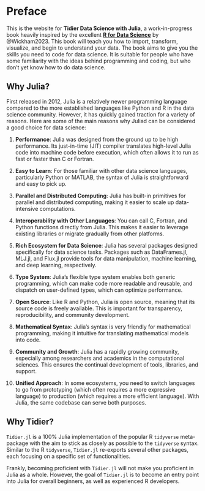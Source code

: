 # Preface {.unnumbered}

This is the website for **Tidier Data Science with Julia**, a work-in-progress book heavily inspired by the excellent **[R for Data Science](https://r4ds.hadley.nz/)** by @Wickham2023. This book will teach you how to import, transform, visualize, and begin to understand your data. The book aims to give you the skills you need to code for data science. It is suitable for people who have some familiarity with the ideas behind programming and coding, but who don’t yet know how to do data science.

## Why Julia?

First released in 2012, Julia is a relatively newer programming language compared to the more established languages like Python and R in the data science community. However, it has quickly gained traction for a variety of reasons. Here are some of the main reasons why Juliad can be considered a good choice for data science:

1. **Performance**: Julia was designed from the ground up to be high performance. Its just-in-time (JIT) compiler translates high-level Julia code into machine code before execution, which often allows it to run as fast or faster than C or Fortran.

2. **Easy to Learn**: For those familiar with other data science languages, particularly Python or MATLAB, the syntax of Julia is straightforward and easy to pick up.

3. **Parallel and Distributed Computing**: Julia has built-in primitives for parallel and distributed computing, making it easier to scale up data-intensive computations.

4. **Interoperability with Other Languages**: You can call C, Fortran, and Python functions directly from Julia. This makes it easier to leverage existing libraries or migrate gradually from other platforms.

5. **Rich Ecosystem for Data Science**: Julia has several packages designed specifically for data science tasks. Packages such as DataFrames.jl, MLJ.jl, and Flux.jl provide tools for data manipulation, machine learning, and deep learning, respectively.

6. **Type System**: Julia’s flexible type system enables both generic programming, which can make code more readable and reusable, and dispatch on user-defined types, which can optimize performance.

7. **Open Source**: Like R and Python, Julia is open source, meaning that its source code is freely available. This is important for transparency, reproducibility, and community development.

8. **Mathematical Syntax**: Julia's syntax is very friendly for mathematical programming, making it intuitive for translating mathematical models into code.

9. **Community and Growth**: Julia has a rapidly growing community, especially among researchers and academics in the computational sciences. This ensures the continual development of tools, libraries, and support.

10. **Unified Approach**: In some ecosystems, you need to switch languages to go from prototyping (which often requires a more expressive language) to production (which requires a more efficient language). With Julia, the same codebase can serve both purposes.

## Why Tidier?

`Tidier.jl` is a 100% Julia implementation of the popular R `tidyverse` meta-package with the aim to stick as closely as possible to the `tidyverse` syntax. Similar to the R `tidyverse`, `Tidier.jl` re-exports several other packages, each focusing on a specific set of functionalities.

Frankly, becoming proficient with `Tidier.jl` will not make you proficient in Julia as a whole. However, the goal of `Tidier.jl` is to become an entry point into Julia for overall beginners, as well as experienced R developers. 
